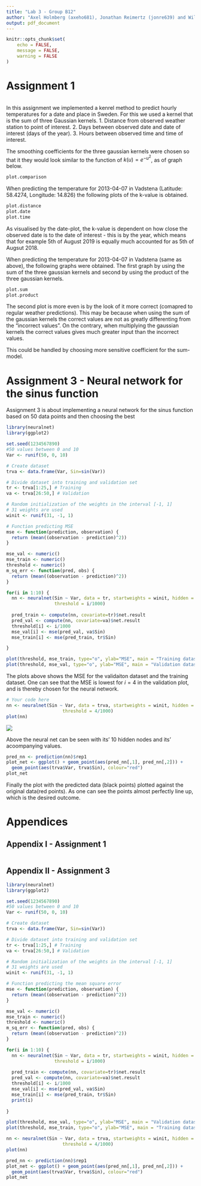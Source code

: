 ```yaml
---
title: "Lab 3 - Group B12"
author: "Axel Holmberg (axeho681), Jonathan Reimertz (jonre639) and Wilhelm Hansson   (wilha431)"
output: pdf_document
---
```


```r
knitr::opts_chunk$set(
	echo = FALSE,
	message = FALSE,
	warning = FALSE
)
```

# Assignment 1 
```r
```
In this assignment we implemented a kenrel method to predict hourly temperatures for a date and place in Sweden. For this we used a kernel that is the sum of three Gaussian kernels.
1. Distance from observed weather station to point of interest.
2. Days between observed date and date of interest (days of the year).
3. Hours between observed time and time of interest.

The smoothing coefficients for the three gaussian kernels were chosen so that it they would look similar to the function of $k(u)=e^{-u^2}$, as of graph below.

```r
plot.comparison
```

When predicting the temperature for 2013-04-07 in Vadstena (Latitude: 58.4274, Longitude: 14.826) the following plots of the k-value is obtained.

```r
plot.distance
plot.date
plot.time
```
As visualised by the date-plot, the k-value is dependent on how close the observed date is to the date of interest - this is by the year, which means that for example 5th of August 2019 is equally much accounted for as 5th of Augsut 2018. 


When predicting the temperature for 2013-04-07 in Vadstena (same as above), the following graphs were obtained. The first graph by using the sum of the three gaussian kernels and second by using the product of the three gaussian kernels.

```r
plot.sum
plot.product
```
The second plot is more even is by the look of it more correct (comapred to regular weather predictions). This may be because when using the sum of the gaussian kernels the correct values are not as greatly differenting from the "incorrect values". On the contrary, when multiplying the gaussian kernels the correct values gives much greater input than the incorrect values.

This could be handled by choosing more sensitive coefficient for the sum-model.


\newpage

# Assignment 3 - Neural network for the sinus function

Assignment 3 is about implementing a neural network for the sinus function based on 50 data points and then choosing the best 

```r

library(neuralnet)
library(ggplot2)

set.seed(1234567890)
#50 values between 0 and 10
Var <- runif(50, 0, 10)

# Create dataset
trva <- data.frame(Var, Sin=sin(Var))

# Divide dataset into training and validation set
tr <- trva[1:25,] # Training
va <- trva[26:50,] # Validation

# Random initialization of the weights in the interval [-1, 1]
# 31 weights are used
winit <- runif(31, -1, 1)

# Function predicting MSE
mse <- function(prediction, observation) {
  return (mean((observation - prediction)^2))
}

mse_val <- numeric()
mse_train <- numeric()
threshold <- numeric()
m_sq_err <- function(pred, obs) {
  return (mean((observation - prediction)^2))
}

for(i in 1:10) {
  nn <- neuralnet(Sin ~ Var, data = tr, startweights = winit, hidden = c(10),
                  threshold = i/1000)
  
  pred_train <- compute(nn, covariate=tr)$net.result
  pred_val <- compute(nn, covariate=va)$net.result
  threshold[i] <- i/1000
  mse_val[i] <- mse(pred_val, va$Sin)
  mse_train[i] <- mse(pred_train, tr$Sin)

}

plot(threshold, mse_train, type="o", ylab="MSE", main = "Training dataset")
plot(threshold, mse_val, type="o", ylab="MSE", main = "Validation dataset")

```

The plots above shows the MSE for the validaiton dataset and the training dataset. One can see that the MSE is lowest for $i=4$ in the validation plot, and is thereby chosen for the neural network.

```r

# Your code here
nn <- neuralnet(Sin ~ Var, data = trva, startweights = winit, hidden = c(10),
                     threshold = 4/1000)
plot(nn)
```

![](final.nn.png)

Above the neural net can be seen with its' 10 hidden nodes and its' acoompanying values.

```r
pred_nn <- prediction(nn)$rep1
plot_net <- ggplot() + geom_point(aes(pred_nn[,1], pred_nn[,2])) + 
  geom_point(aes(trva$Var, trva$Sin), colour="red")
plot_net
```

Finally the plot with the predicted data (black points) plotted against the original data(red points). As one can see the points almost perfectly line up, which is the desired outcome.

\newpage

# Appendices

## Appendix I - Assignment 1
```r
```

## Appendix II - Assignment 3

```r

library(neuralnet)
library(ggplot2)

set.seed(1234567890)
#50 values between 0 and 10
Var <- runif(50, 0, 10)

# Create dataset
trva <- data.frame(Var, Sin=sin(Var))

# Divide dataset into training and validation set
tr <- trva[1:25,] # Training
va <- trva[26:50,] # Validation

# Random initialization of the weights in the interval [-1, 1]
# 31 weights are used
winit <- runif(31, -1, 1)

# Function predicting the mean square error
mse <- function(prediction, observation) {
  return (mean((observation - prediction)^2))
}

mse_val <- numeric()
mse_train <- numeric()
threshold <- numeric()
m_sq_err <- function(pred, obs) {
  return (mean((observation - prediction)^2))
}

for(i in 1:10) {
  nn <- neuralnet(Sin ~ Var, data = tr, startweights = winit, hidden = c(10),
                  threshold = i/1000)
  
  pred_train <- compute(nn, covariate=tr)$net.result
  pred_val <- compute(nn, covariate=va)$net.result
  threshold[i] <- i/1000
  mse_val[i] <- mse(pred_val, va$Sin)
  mse_train[i] <- mse(pred_train, tr$Sin)
  print(i)
  
}

plot(threshold, mse_val, type="o", ylab="MSE", main = "Validation dataset")
plot(threshold, mse_train, type="o", ylab="MSE", main = "Training dataset")

nn <- neuralnet(Sin ~ Var, data = trva, startweights = winit, hidden = c(10),
                     threshold = 4/1000)
plot(nn)

pred_nn <- prediction(nn)$rep1
plot_net <- ggplot() + geom_point(aes(pred_nn[,1], pred_nn[,2])) + 
  geom_point(aes(trva$Var, trva$Sin), colour="red")
plot_net

```
